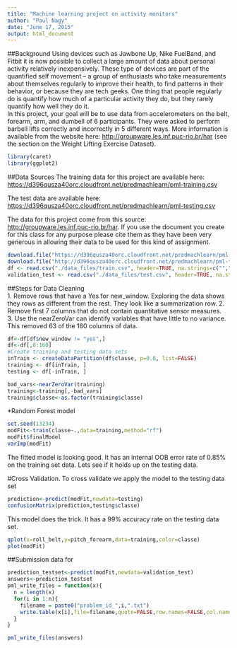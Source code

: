 ```yaml
---
title: "Machine learning project on activity monitors"
author: "Paul Nagy"
date: "June 17, 2015"
output: html_document
---
```

##Background
Using devices such as Jawbone Up, Nike FuelBand, and Fitbit it is now possible to collect a large amount of data about personal activity relatively inexpensively. These type of devices are part of the quantified self movement – a group of enthusiasts who take measurements about themselves regularly to improve their health, to find patterns in their behavior, or because they are tech geeks. One thing that people regularly do is quantify how much of a particular activity they do, but they rarely quantify how well they do it.   
In this project, your goal will be to use data from accelerometers on the belt, forearm, arm, and dumbell of 6 participants. They were asked to perform barbell lifts correctly and incorrectly in 5 different ways. More information is available from the website here: <http://groupware.les.inf.puc-rio.br/har> (see the section on the Weight Lifting Exercise Dataset). 

```r
library(caret)
library(ggplot2)
```

##Data Sources
The training data for this project are available here: 
<https://d396qusza40orc.cloudfront.net/predmachlearn/pml-training.csv>

The test data are available here: 
<https://d396qusza40orc.cloudfront.net/predmachlearn/pml-testing.csv>

The data for this project come from this source: <http://groupware.les.inf.puc-rio.br/har>. If you use the document you create for this class for any purpose please cite them as they have been very generous in allowing their data to be used for this kind of assignment. 

```r
download.file("https://d396qusza40orc.cloudfront.net/predmachlearn/pml-training.csv", destfile = "./data_files/train.csv", method="curl")
download.file("http://d396qusza40orc.cloudfront.net/predmachlearn/pml-testing.csv", destfile = "./data_files/test.csv", method="curl")
df <- read.csv("./data_files/train.csv", header=TRUE, na.strings=c("","NA"))
validation_test <- read.csv("./data_files/test.csv", header=TRUE, na.strings=c("","NA"))
```
##Steps for Data Cleaning  
1. Remove rows that have a Yes for new_window.  Exploring the data shows they rows as different from the rest.  They look like a summarization row. 
2. Remove first 7 columns that do not contain quantitative sensor measures.  
3. Use the nearZeroVar can identify variables that have little to no variance.  
This removed 63 of the 160 columns of data.
```r
df<-df[df$new_window != "yes",]
df<-df[,8:160]
#Create training and testing data sets
inTrain <- createDataPartition(df$classe, p=0.6, list=FALSE)
training <- df[inTrain, ]
testing <- df[-inTrain, ]

bad_vars<-nearZeroVar(training)
training<-training[,-bad_vars]
training$classe<-as.factor(training$classe)
```

*Random Forest model
```r
set.seed(13234)
modFit<-train(classe~.,data=training,method="rf")
modFit$finalModel
varImp(modFit)
```
The fitted model is looking good.  It has an internal OOB error rate of 0.85% on the training set data.  Lets see if it holds up on the testing data.

#Cross Validation.
  To cross validate we apply the model to the testing data set
```r
prediction<-predict(modFit,newdata=testing)
confusionMatrix(prediction,testing$classe)
```
This model does the trick.  It has a 99% accuracy rate on the testing data set.
```r
qplot(x=roll_belt,y=pitch_forearm,data=training,color=classe)
plot(modFit)
```

##Submission data for 
```r
prediction_testset<-predict(modFit,newdata=validation_test)
answers<-prediction_testset
pml_write_files = function(x){
  n = length(x)
  for(i in 1:n){
    filename = paste0("problem_id_",i,".txt")
    write.table(x[i],file=filename,quote=FALSE,row.names=FALSE,col.names=FALSE)
  }
}

pml_write_files(answers)
```